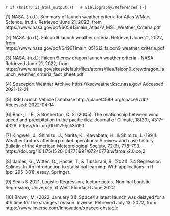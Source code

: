 `r if (knitr::is_html_output()) '
# Bibliography/References {-}
'`

[1]  NASA. (n.d.). Summary of launch weather criteria for Atlas V/Mars Science. (n.d.). Retrieved June 21, 2022, from https://www.nasa.gov/pdf/605813main_Atlas-V_MSL_Weather_Criteria.pdf 


[2] NASA. (n.d.). Falcon 9 launch weather criteria. Retrieved June 21, 2022, from https://www.nasa.gov/pdf/649911main_051612_falcon9_weather_criteria.pdf 


[3] NASA. (n.d.). Falcon 9 crew dragon launch weather criteria - NASA. Retrieved June 21, 2022, from https://www.nasa.gov/sites/default/files/atoms/files/falcon9_crewdragon_launch_weather_criteria_fact_sheet.pdf 


[4] Spaceport Weather Archive https://kscweather.ksc.nasa.gov/ Accessed: 2021-12-21


[5] JSR Launch Vehicle Database http://planet4589.org/space/lvdb/ Accessed: 2022-04-14


[6] Back, L. E., & Bretherton, C. S. (2005). The relationship between wind speed and precipitation in the pacific itcz. Journal of Climate, 18(20), 4317–4328. https://doi.org/10.1175/jcli3519.1 

[7] Kingwell, J., Shimizu, J., Narita, K., Kawabata, H., &amp; Shimizu, I. (1991). Weather factors affecting rocket operations: A review and case history. Bulletin of the American Meteorological Society, 72(6), 778–793. https://doi.org/10.1175/1520-0477(1991)072&lt;0778:wfaroa&gt;2.0.co;2 

[8] James, G., Witten, D., Hastie, T., &amp; Tibshirani, R. (2021). 7.4 Regression Splines. In An introduction to statistical learning: With applications in R (pp. 295–301). essay, Springer. 

[9] Seals S 2021, Logistic Regression, lecture notes, Nominal Logistic Regression, University of West Florida, 6 June 2022

[10] Brown, M. (2022, January 31). SpaceX's latest launch was delayed for a 4th time for the strangest reason. Inverse. Retrieved July 13, 2022, from https://www.inverse.com/innovation/spacex-obstacle 

